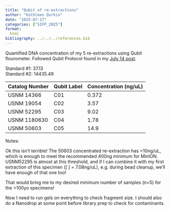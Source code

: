 ```yaml
---
title: "Qubit of re-extractions"
author: "Kathleen Durkin"
date: "2025-07-17"
categories: ["SIFP_2025"]
format:
  html
bibliography: ../../../references.bib
---
```


Quantified DNA concentration of my 5 re-extractions using Qubit flourometer. Followed Qubit Protocol found in my [July 14 post](./2025_07_14_qubit.qmd).

Standard #1: 37.13\
Standard #2: 14435.49

| Catalog Number | Qubit Label | Concentration (ng/uL) |
|----------------|-------------|-----------------------|
| USNM 14366     | C01         | 0.372                 |
| USNM 19054     | C02         | 3.57                  |
| USNM 52295     | C03         | 9.02                  |
| USNM 1180630   | C04         | 1.78                  |
| USNM 50603     | C05         | 14.9                  |

Notes:

Ok this isn't terrible! The 50603 concentrated re-extraction has \>10ng/uL, which is enough to meet the recommended 400ng minimum for MinION. USNM52295 is almost at this threshold, and if I can combine it with my first extraction of this specimen (\[ \] = 7.08ng/uL), e.g. during bead cleanup, we'll have enough of that one too!

That would bring me to my desired minimum number of samples (n=5) for the \>100yo specimens!

Now I need to run gels on everything to check fragment size. I should also do a Nanodrop at some point before library prep to check for contaminants.
